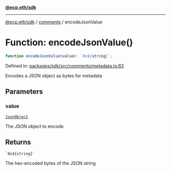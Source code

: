 [**@ecp.eth/sdk**](../../index.mdx)

***

[@ecp.eth/sdk](/sdk-reference/index.mdx) / [comments](/sdk-reference/comments/index.mdx) / encodeJsonValue

# Function: encodeJsonValue()

```ts
function encodeJsonValue(value): `0x${string}`;
```

Defined in: [packages/sdk/src/comments/metadata.ts:83](https://github.com/ecp-eth/comments-monorepo/blob/main/packages/sdk/src/comments/metadata.ts#L83)

Encodes a JSON object as bytes for metadata

## Parameters

### value

[`JsonObject`](/sdk-reference/comments/type-aliases/JsonObject.mdx)

The JSON object to encode

## Returns

`` `0x${string}` ``

The hex-encoded bytes of the JSON string
